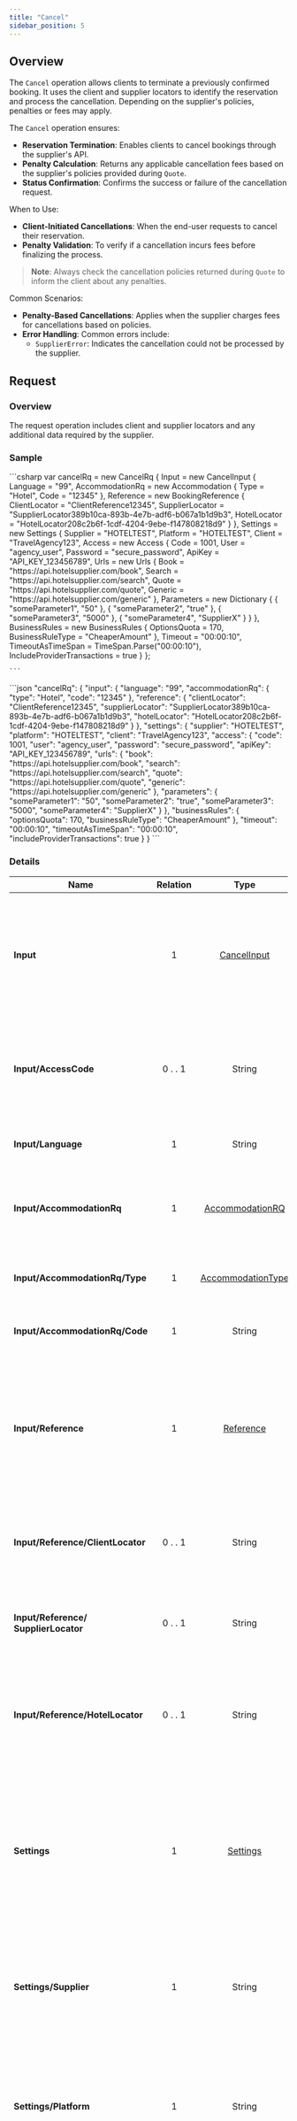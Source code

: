 ```yaml
---
title: "Cancel"
sidebar_position: 5
---
```


## **Overview**

The `Cancel` operation allows clients to terminate a previously confirmed booking. It uses the client and supplier locators to identify the reservation and process the cancellation. Depending on the supplier's policies, penalties or fees may apply.

The `Cancel` operation ensures:
- **Reservation Termination**: Enables clients to cancel bookings through the supplier's API.
- **Penalty Calculation**: Returns any applicable cancellation fees based on the supplier's policies provided during `Quote`.
- **Status Confirmation**: Confirms the success or failure of the cancellation request.

When to Use:
- **Client-Initiated Cancellations**: When the end-user requests to cancel their reservation.
- **Penalty Validation**: To verify if a cancellation incurs fees before finalizing the process.

> **Note**: Always check the cancellation policies returned during `Quote` to inform the client about any penalties.

Common Scenarios:
- **Penalty-Based Cancellations**: Applies when the supplier charges fees for cancellations based on policies.
- **Error Handling**: Common errors include:
  - `SupplierError`: Indicates the cancellation could not be processed by the supplier.

## **Request**

### **Overview**

The request operation includes client and supplier locators and any additional data required by the supplier.

### **Sample**


<Tabs>
  <TabItem value="CancelRequest" label="C#">
    ```csharp
    var cancelRq = new CancelRq
    {
        Input = new CancelInput
        {
            Language = "99",
            AccommodationRq = new Accommodation
            {
                Type = "Hotel",
                Code = "12345"
            },
            Reference = new BookingReference
            {
                ClientLocator = "ClientReference12345",
                SupplierLocator = "SupplierLocator389b10ca-893b-4e7b-adf6-b067a1b1d9b3",
                HotelLocator = "HotelLocator208c2b6f-1cdf-4204-9ebe-f147808218d9"
            }
        },
        Settings = new Settings
        {
            Supplier = "HOTELTEST",
            Platform = "HOTELTEST",
            Client = "TravelAgency123",
            Access = new Access
            {
                Code = 1001,
                User = "agency_user",
                Password = "secure_password",
                ApiKey = "API_KEY_123456789",
                Urls = new Urls
                {
                    Book = "https://api.hotelsupplier.com/book",
                    Search = "https://api.hotelsupplier.com/search",
                    Quote = "https://api.hotelsupplier.com/quote",
                    Generic = "https://api.hotelsupplier.com/generic"
                },
                Parameters = new Dictionary<string, string>
                {
                    { "someParameter1", "50" },
                    { "someParameter2", "true" },
                    { "someParameter3", "5000" },
                    { "someParameter4", "SupplierX" }
                }
            },
            BusinessRules = new BusinessRules
            {
                OptionsQuota = 170,
                BusinessRuleType = "CheaperAmount"
            },
            Timeout = "00:00:10",
            TimeoutAsTimeSpan = TimeSpan.Parse("00:00:10"),
            IncludeProviderTransactions = true
        }
    };

    ```
  </TabItem>
  <TabItem value="SampleJsonRequest" label="FormTest Sample JSON">
```json
"cancelRq":
    {
        "input":
        {
            "language": "99",
            "accommodationRq":
            {
                "type": "Hotel",
                "code": "12345"
            },
            "reference":
            {
                "clientLocator": "ClientReference12345",
                "supplierLocator": "SupplierLocator389b10ca-893b-4e7b-adf6-b067a1b1d9b3",
                "hotelLocator": "HotelLocator208c2b6f-1cdf-4204-9ebe-f147808218d9"
            }
        },
        "settings":
        {
            "supplier": "HOTELTEST",
            "platform": "HOTELTEST",
            "client": "TravelAgency123",
            "access":
            {
                "code": 1001,
                "user": "agency_user",
                "password": "secure_password",
                "apiKey": "API_KEY_123456789",
                "urls":
                {
                    "book": "https://api.hotelsupplier.com/book",
                    "search": "https://api.hotelsupplier.com/search",
                    "quote": "https://api.hotelsupplier.com/quote",
                    "generic": "https://api.hotelsupplier.com/generic"
                },
                "parameters":
                {
                    "someParameter1": "50",
                    "someParameter2": "true",
                    "someParameter3": "5000",
                    "someParameter4": "SupplierX"
                }
            },
            "businessRules":
            {
                "optionsQuota": 170,
                "businessRuleType": "CheaperAmount"
            },
            "timeout": "00:00:10",
            "timeoutAsTimeSpan": "00:00:10",
            "includeProviderTransactions": true
        }
    }
```
  </TabItem>
</Tabs>

### **Details**

<!-- TABLE BEGIN Connectors.Pull.Hotel.Domain.Contracts.Cancel.Request.CancelRq -->
| Name | Relation | Type | Description |
|------|:--------:|:----:|-------------|
| **Input** | 1 | [CancelInput](/docs/apis/for-sellers/connectors-pull-developers-api/API_Reference/cancelinput) |  Gets or initializes the input details for the cancellation request, including specific information about the booking to be canceled. Such as the access, booking reference, and accommodation code. |
| **Input/AccessCode** | 0 . . 1 | String |  Access code associated with the cancellation request. This property is deprecated and should not be used in new implementations. |
| **Input/Language** | 1 | String |  Gets or sets the language code for the cancellation request. |
| **Input/AccommodationRq** | 1 | [AccommodationRQ](/docs/apis/for-sellers/connectors-pull-developers-api/API_Reference/accommodationrq) |  Details of the accommodation associated with the cancellation request, such as the accommodation type and code. |
| **Input/AccommodationRq/Type** | 1 | [AccommodationType](/docs/apis/for-sellers/connectors-pull-developers-api/API_Reference/accommodationtype) |  Specifies the type of accommodation being requested, such as Hotel or Rental. |
| **Input/AccommodationRq/Code** | 1 | String |  Represents a unique code identifying the accommodation in the request. |
| **Input/Reference** | 1 | [Reference](/docs/apis/for-sellers/connectors-pull-developers-api/API_Reference/reference) |  Reference information containing client, supplier, or hotel locators for the booking associated with the cancellation request. Validation of these locators is performed based on the metadata restriction information. |
| **Input/Reference/ClientLocator** | 0 . . 1 | String |  The booking locator provided by the client.This is typically used to match the booking in the client's internal systems. |
| **Input/Reference/**<br />**SupplierLocator** | 0 . . 1 | String |  The booking locator provided by the supplier.This identifier is used to reference the booking in the supplier's system. |
| **Input/Reference/HotelLocator** | 0 . . 1 | String |  The booking locator specific to the hotel, provided by the supplier. (Optional)This may be required in cases where the hotel system uses its own unique identifiers. |
| **Settings** | 1 | [Settings](/docs/apis/for-sellers/connectors-pull-developers-api/API_Reference/settings) |  Gets or initializes the platform-specific settings required for processing the cancellation request. These settings include credentials, API endpoints, parameters, and details about the client, supplier, and platform involved in the request. |
| **Settings/Supplier** | 1 | String |  Identifies the supplier associated with the hotel operation. This is a unique code generated by Travelgate within its system to represent the supplier. |
| **Settings/Platform** | 1 | String |  Represents the platform on which the hotel operation is performed.Platforms are collections of suppliers, and the platform code is generated by Travelgate to define the operational context. |
| **Settings/Client** | 1 | String |  Represents the client performing the hotel operation.This is a unique client code assigned by Travelgate to identify the client within its system. |
| **Settings/Access** | 1 | [Access](/docs/apis/for-sellers/connectors-pull-developers-api/API_Reference/access) |  Contains access information required for the operation, including API credentials, endpoints, and other connection details specific to the supplier's integration. |
| **Settings/Access/Code** | 1 | Integer |  The unique code identifying the access configuration. |
| **Settings/Access/User** | 0 . . 1 | String |  The username used for authentication with the supplier. |
| **Settings/Access/Password** | 0 . . 1 | String |  The password used for authentication with the supplier. |
| **Settings/Access/ApiKey** | 0 . . 1 | String |  The API key used for authentication or authorization. |
| **Settings/Access/Urls** | 1 | [Urls](/docs/apis/for-sellers/connectors-pull-developers-api/API_Reference/urls) |  The URLs associated with the access configuration. |
| **Settings/Access/Urls/Book** | 0 . . 1 | String |  The URL used for booking operations. |
| **Settings/Access/Urls/Search** | 0 . . 1 | String |  The URL used for Search operations. |
| **Settings/Access/Urls/Quote** | 0 . . 1 | String |  The URL used for Quote operations. |
| **Settings/Access/Urls/Generic** | 0 . . 1 | String |  A generic URL for additional operations. |
| **Settings/Access/Parameters** | 0 . . 1 | [AccessParameters](/docs/apis/for-sellers/connectors-pull-developers-api/API_Reference/accessparameters) |  Additional parameters related to the connection. |
| **Settings/BusinessRules** |0 . . 1 | [BusinessRules](/docs/apis/for-sellers/connectors-pull-developers-api/API_Reference/businessrules) |  Specifies the business rules to be applied during the operation. These rules define operational constraints and behavior, such as quota limits or prioritization criteria. |
| **Settings/BusinessRules/**<br />**OptionsQuota** | 0 . . 1 | Integer |  The maximum number of options returned for each board in the Search query. |
| **Settings/BusinessRules/**<br />**BusinessRuleType** | 1 | [BusinessRulesType](/docs/apis/for-sellers/connectors-pull-developers-api/API_Reference/businessrulestype) |  The business rule type that determines how Search results are prioritized or filtered. |
| **Settings/Timeout** | 1 | String |  Defines the timeout period for the operation as a string value.This indicates the maximum amount of time to wait for a supplier's response before timing out.The value must be provided in timestamp format (e.g., "00:00:10" for 10 seconds). |
| **Settings/TimeoutAsTimeSpan** | 0 . . 1 | String |  Converts the timeout value from the string representation (Timeout) into a TimeSpan for use in time-based operations. |
| **Settings/**<br />**IncludeProviderTransactions** | 1 | Boolean |  Indicates whether detailed traces of provider transactions should be included in the operation's response.If enabled, the ProviderAudit field in responses will contain the transaction logs (e.g., requests and responses exchanged with the supplier). |
<!-- TABLE END -->

## **Response**

Provides the cancellation status, penalties (if any), and any warnings or remarks.

### **Overview**

The `Cancel` operation provides:
- **Cancellation Status**:
  - `Confirmed`: The reservation status is OK, is not cancelled.
  - `Canceled`: Indicates the reservation has been successfully canceled.
  - `On_Request`: The reservation was completed but the product is still not available by the Seller, so the reservation goes into a waiting list. It is the Buyer’s responsibility to check if the booking is OK.
  - `Unknown`: During the cancelation process, an issue led to an unknown reservation status. The Buyer is responsible for confirming with the Seller that the booking has been canceled.
- **Cancellation Fees**: If applicable, the supplier may return a penalty fee for the cancellation.
- **Warnings or Remarks**: Additional details from the supplier about the cancellation process.

### **Sample**

<Tabs>
  <TabItem value="CancelResponse" label="C#">
    ```csharp
    var cancelRs = new CancelRs
    {
        AuditData = new AuditData
        {
            Request = new List<RequestItem>
            {
                new RequestItem
                {
                    Data = "<x>SupplierRequest</x>",
                    Headers = new Dictionary<string, string>
                    {
                        { "Accept", "application/x-protobuf" },
                        { "Accept-Encoding", "gzip,deflate," }
                    },
                    HttpMethod = new HttpMethodType
                    {
                        Method = "POST"
                    },
                    SendAt = DateTime.Parse("2025-03-16T08:21:49Z"),
                    Url = "http://travelgate.com"
                }
            },
            Response = new List<ResponseItem>
            {
                new ResponseItem
                {
                    Data = "<x>SupplierResponse</x>",
                    Headers = new Dictionary<string, string>
                    {
                        { "Content-Encoding", "gzip," }
                    },
                    HttpMethod = new HttpMethodType
                    {
                        Method = "POST"
                    },
                    ReceivedAt = DateTime.Parse("2025-03-16T08:21:49Z"),
                    StatusCode = 200
                }
            }
        },
        AdviseMessages = new List<AdviseMessage>
        {
            new AdviseMessage
            {
                Code = "SupplierError",
                Level = "Error",
                Description = "Supplier error, check external for more details",
                External = new ExternalError
                {
                    Code = "Code123",
                    Message = "Supplier internal error",
                    HttpStatusCode = 200
                }
            }
        },
        Reference = new BookingReference
        {
            ClientLocator = "ClientReference12345",
            SupplierLocator = "SupplierLocator389b10ca-893b-4e7b-adf6-b067a1b1d9b3",
            HotelLocator = "HotelLocator208c2b6f-1cdf-4204-9ebe-f147808218d9"
        },
        CancelLocator = "CancelLocator85bf83d1-2a63-4771-98d4-c61bb0d1097a",
        Status = "Cancelled",
        BookPrice = new Price
        {
            Currency = "EUR",
            Binding = true,
            Net = 100,
            Gross = 100,
            NetSpecified = true,
            MinimumSellingPrice = 100
        },
        CancelPrice = new Price
        {
            Currency = "EUR",
            Binding = true,
            Net = 100,
            Gross = 100,
            NetSpecified = true,
            MinimumSellingPrice = 100
        }
    };

    ```
  </TabItem>
  <TabItem value="SampleJsonRequest" label="FormTest Sample JSON">
```json
"cancelRs":
    {
        "auditData":
        {
            "request":
            [
                {
                    "data": "<x>SupplierRequest</x>",
                    "headers":
                    {
                        "Accept": "application/x-protobuf",
                        "Accept-Encoding": "gzip,deflate,"
                    },
                    "httpMethod":
                    {
                        "method": "POST"
                    },
                    "sendAt": "2025-03-16 08:21:49Z",
                    "url": "http://travelgate.com"
                }
            ],
            "response":
            [
                {
                    "data": "<x>SupplierResponse</x>",
                    "headers":
                    {
                        "Content-Encoding": "gzip,"
                    },
                    "httpMethod":
                    {
                        "method": "POST"
                    },
                    "receivedAt": "2025-03-16 08:21:49Z",
                    "statusCode": 200
                }
            ]
        },
        "adviseMessages":
        [
            {
                "code": "SupplierError",
                "level": "Error",
                "description": "Supplier error, check external for more details",
                "external":
                {
                    "code": "Code123",
                    "message": "Supplier internal error",
                    "httpStatusCode": 200
                }
            }
        ],
        "reference":
        {
            "clientLocator": "ClientReference12345",
            "supplierLocator": "SupplierLocator389b10ca-893b-4e7b-adf6-b067a1b1d9b3",
            "hotelLocator": "HotelLocator208c2b6f-1cdf-4204-9ebe-f147808218d9"
        },
        "cancelLocator": "CancelLocator85bf83d1-2a63-4771-98d4-c61bb0d1097a",
        "status": "Cancelled",
        "bookPrice":
        {
            "currency": "EUR",
            "binding": true,
            "net": 100,
            "gross": 100,
            "netSpecified": true,
            "minimumSellingPrice": 100
        },
        "cancelPrice":
        {
            "currency": "EUR",
            "binding": true,
            "net": 100,
            "gross": 100,
            "netSpecified": true,
            "minimumSellingPrice": 100
        }
    }
```
  </TabItem>
</Tabs>

### **Details**

 <!-- TABLE BEGIN Connectors.Pull.Hotel.Domain.Contracts.Cancel.Response.CancelRs -->
| Name | Relation | Type | Description |
|------|:--------:|:----:|-------------|
| **AuditData** | 1 | [ProviderAudit](/docs/apis/for-sellers/connectors-pull-developers-api/API_Reference/provideraudit) | Gets or sets the audit data provided by the supplier or system for the operation. |
| **AuditData/Request** | 0 . . N | Array&lt;[ProviderAuditRq](/docs/apis/for-sellers/connectors-pull-developers-api/API_Reference/providerauditrq)&gt; |  Collection of audit entries for provider requests.Each entry contains details about a specific request made to the provider. |
| **AuditData/Request/SendAt** | 1 | String |  The timestamp indicating when the request was sent. |
| **AuditData/Request/Data** | 1 | String |  The payload data included in the request. |
| **AuditData/Request/Url** | 1 | String |  The URL of the provider endpoint to which the request is sent. |
| **AuditData/Request/Headers** | 1 | Object |  A collection of headers included in the request. |
| **AuditData/Request/HttpMethod** | 1 | [HttpMethod](/docs/apis/for-sellers/connectors-pull-developers-api/API_Reference/httpmethod) |  The HTTP method used to send the request. |
| **AuditData/Request/HttpMethod/**<br />**Method** | 1 | String |  No description available. |
| **AuditData/Response** | 0 . . N | Array&lt;[ProviderAuditRs](/docs/apis/for-sellers/connectors-pull-developers-api/API_Reference/providerauditrs)&gt; |  Collection of audit entries for provider responses.Each entry contains details about a specific response received from the provider. |
| **AuditData/Response/ReceivedAt** | 1 | String |  The timestamp indicating when the response was received. |
| **AuditData/Response/Data** | 1 | String |  The payload data contained in the provider's response. |
| **AuditData/Response/Headers** | 1 | Object |  A collection of headers included in the provider's response. |
| **AuditData/Response/StatusCode** | 1 | Integer |  The HTTP status code returned by the provider. |
| **AdviseMessages** | 0 . . N | Array&lt;[AdviseMessage](/docs/apis/for-sellers/connectors-pull-developers-api/API_Reference/advisemessage)&gt; |  Gets the collection of advise messages related to the cancellation operation. |
| **AdviseMessages/Code** | 1 | [AdviseMessageCode](/docs/apis/for-sellers/connectors-pull-developers-api/API_Reference/advisemessagecode) |  Gets the code that represents the message type. |
| **AdviseMessages/Level** | 1 | [AdviseMessageLevel](/docs/apis/for-sellers/connectors-pull-developers-api/API_Reference/advisemessagelevel) |  Gets the severity level of the message (e.g., Error, Warning, or Info). |
| **AdviseMessages/Description** | 1 | String |  Gets the message description providing additional context. |
| **AdviseMessages/CorrelationId** | 0 . . 1 | String |  Gets a unique identifier for correlating the message with specific operations. |
| **AdviseMessages/External** | 0 . . 1 | [External](/docs/apis/for-sellers/connectors-pull-developers-api/API_Reference/external) |  Gets additional external details associated with the message. |
| **AdviseMessages/External/Code** | 1 | String |  The supplier's internal code for identifying the nature of the response or error. |
| **AdviseMessages/External/**<br />**Message** | 1 | String |  A descriptive message returned by the supplier. |
| **AdviseMessages/External/**<br />**HttpStatusCode** | 1 | Integer |  The HTTP status code of the supplier's response. |
| **Reference** | 0 . . 1 | [Reference](/docs/apis/for-sellers/connectors-pull-developers-api/API_Reference/reference) |  Gets the reference information associated with the booking. |
| **Reference/ClientLocator** | 0 . . 1 | String |  The booking locator provided by the client.This is typically used to match the booking in the client's internal systems. |
| **Reference/SupplierLocator** | 0 . . 1 | String |  The booking locator provided by the supplier.This identifier is used to reference the booking in the supplier's system. |
| **Reference/HotelLocator** | 0 . . 1 | String |  The booking locator specific to the hotel, provided by the supplier. (Optional)This may be required in cases where the hotel system uses its own unique identifiers. |
| **CancelLocator** | 0 . . 1 | String |  Gets or sets the cancel locator value specific to the cancellation operation. |
| **Status** | 1 | [BookStatus](/docs/apis/for-sellers/connectors-pull-developers-api/API_Reference/bookstatus) |  Gets the status of the booking after the cancellation operation. Possible values: Unknown, Ko, Ok, OnRequest, Cancelled or PendingCommit. |
| **BookPrice** | 0 . . 1 | [Price](/docs/apis/for-sellers/connectors-pull-developers-api/API_Reference/price) |  Gets or sets the original booking price before cancellation. |
| **BookPrice/Currency** | 1 | [Currency](/docs/apis/for-sellers/connectors-pull-developers-api/API_Reference/currency) |  The currency of the price, represented in ISO 4217 format (e.g., USD, EUR). |
| **BookPrice/Binding** | 1 | Boolean |  Indicates whether the price is binding. |
| **BookPrice/Net** | 1 | Double |  The net price paid by the Buyer to the Seller. |
| **BookPrice/Gross** | 1 | Double |  The gross price, which includes the net price and the Buyer's commission. |
| **BookPrice/NetSpecified** | 1 | Boolean |  Indicates whether the net price is explicitly specified. |
| **BookPrice/MinimumSellingPrice** | 1 | Double |  The minimum selling price. |
| **CancelPrice** | 0 . . 1 | [Price](/docs/apis/for-sellers/connectors-pull-developers-api/API_Reference/price) |  Gets or sets the price associated with the cancellation operation. |
| **CancelPrice/Currency** | 1 | [Currency](/docs/apis/for-sellers/connectors-pull-developers-api/API_Reference/currency) |  The currency of the price, represented in ISO 4217 format (e.g., USD, EUR). |
| **CancelPrice/Binding** | 1 | Boolean |  Indicates whether the price is binding. |
| **CancelPrice/Net** | 1 | Double |  The net price paid by the Buyer to the Seller. |
| **CancelPrice/Gross** | 1 | Double |  The gross price, which includes the net price and the Buyer's commission. |
| **CancelPrice/NetSpecified** | 1 | Boolean |  Indicates whether the net price is explicitly specified. |
| **CancelPrice/**<br />**MinimumSellingPrice** | 1 | Double |  The minimum selling price. |
| **AddOns** | 0 . . 1 | Object |  Gets or sets additional supplier information as key-value pairs. |
<!-- TABLE END -->

---

